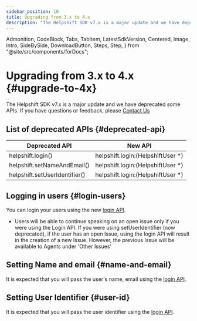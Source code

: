 ```yaml
---
sidebar_position: 10
title: Upgrading from 3.x to 4.x
description: "The Helpshift SDK v7.x is a major update and we have deprecated some APIs. If you have questions or feedback, please Contact Us"
---
```


  Admonition,
  CodeBlock,
  Tabs,
  TabItem,
  LatestSdkVersion,
  Centered,
  Image,
  Intro,
  SideBySide,
  DownloadButton,
  Steps,
  Step,
} from "@site/src/components/forDocs";

# Upgrading from 3.x to 4.x {#upgrade-to-4x}

<Intro>

The Helpshift SDK v7.x is a major update and we have deprecated some APIs. If you have questions or feedback, please <a href="https://support.helpshift.com/kb/contact/" target="_blank">Contact Us</a>

</Intro>

## List of deprecated APIs {#deprecated-api}

| Deprecated API                | New API                            |
| ----------------------------- | ---------------------------------- |
| helpshift.login()             | helpshift.login:(HelpshiftUser \*) |
| helpshift.setNameAndEmail()   | helpshift.login:(HelpshiftUser \*) |
| helpshift.setUserIdentifier() | helpshift.login:(HelpshiftUser \*) |

## Logging in users {#login-users}

You can login your users using the new [login API](/unity/users-ios#logged-in-users).

<Admonition type="info" title="Note">

- Users will be able to continue speaking on an open issue only if you were using the Login API. If you were using setUserIdentifier (now deprecated), if the user has an open Issue, using the login API will result in the creation of a new Issue. However, the previous Issue will be available to Agents under 'Other Issues'

</Admonition>

## Setting Name and email {#name-and-email}

It is expected that you will pass the user's name, email using the [login API](/unity/users-ios#logged-in-users).

## Setting User Identifier {#user-id}

It is expected that you will pass the user identifier using the [login API](/unity/users-ios#logged-in-users).
